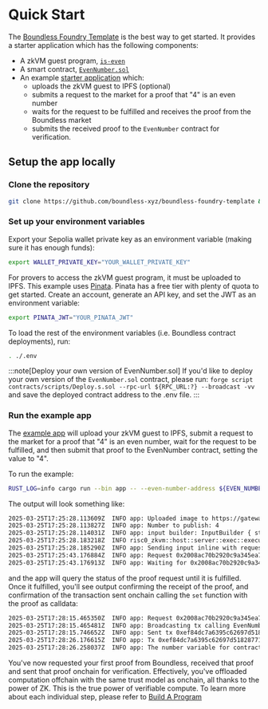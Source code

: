 
# Quick Start

The [Boundless Foundry Template](https://github.com/boundless-xyz/boundless-foundry-template) is the best way to get started. It provides a starter application which has the following components:

* A zkVM guest program, [`is-even`](https://github.com/boundless-xyz/boundless-foundry-template/blob/main/guests/is-even/src/main.rs)
* A smart contract, [`EvenNumber.sol`](https://github.com/boundless-xyz/boundless-foundry-template/blob/main/contracts/src/EvenNumber.sol)
* An example [starter application](https://github.com/boundless-xyz/boundless-foundry-template/blob/main/apps/src/main.rs) which:
    *  uploads the zkVM guest to IPFS (optional)
    *  submits a request to the market for a proof that "4" is an even number
    *  waits for the request to be fulfilled and receives the proof from the Boundless market
    *  submits the received proof to the `EvenNumber` contract for verification.

## Setup the app locally

### Clone the repository

```sh
git clone https://github.com/boundless-xyz/boundless-foundry-template && cd boundless-foundry-template
```

### Set up your environment variables

Export your Sepolia wallet private key as an environment variable (making sure it has enough funds):

```bash
export WALLET_PRIVATE_KEY="YOUR_WALLET_PRIVATE_KEY"
```

For provers to access the zkVM guest program, it must be uploaded to IPFS. This example uses [Pinata](https://pinata.cloud/). Pinata has a free tier with plenty of quota to get started. Create an account, generate an API key, and set the JWT as an environment variable:

```bash
export PINATA_JWT="YOUR_PINATA_JWT"
```

To load the rest of the environment variables (i.e. Boundless contract deployments), run:

```bash
. ./.env
```

:::note[Deploy your own version of EvenNumber.sol]
If you'd like to deploy your own version of the `EvenNumber.sol` contract, please run:
`forge script contracts/scripts/Deploy.s.sol --rpc-url ${RPC_URL:?} --broadcast -vv`
and save the deployed contract address to the .env file.
:::

### Run the example app

The [example app](apps/src/main.rs) will upload your zkVM guest to IPFS, submit a request to the market for a proof that "4" is an even number, wait for the request to be fulfilled, and then submit that proof to the EvenNumber contract, setting the value to "4".

To run the example:

```bash
RUST_LOG=info cargo run --bin app -- --even-number-address ${EVEN_NUMBER_ADDRESS:?} --number 4
```

The output will look something like:

```sh
2025-03-25T17:25:28.113609Z  INFO app: Uploaded image to https://gateway.pinata.cloud/ipfs/QmVCK98gXuyqbf4CRJ4qKyXhMX7omfxKT6Qv9Ckgg1JSPm
2025-03-25T17:25:28.113827Z  INFO app: Number to publish: 4
2025-03-25T17:25:28.114031Z  INFO app: input builder: InputBuilder { stdin: [0, 0, 0, 0, 0, 0, 0, 0, 0, 0, 0, 0, 0, 0, 0, 0, 0, 0, 0, 0, 0, 0, 0, 0, 0, 0, 0, 0, 0, 0, 0, 4] }
2025-03-25T17:25:28.183218Z  INFO risc0_zkvm::host::server::exec::executor: execution time: 1.983083ms
2025-03-25T17:25:28.185290Z  INFO app: Sending input inline with request
2025-03-25T17:25:43.176884Z  INFO app: Request 0x2008ac70b2920c9a345ea7fff1ded1fd4302bdf0e3eb397f submitted
2025-03-25T17:25:43.176913Z  INFO app: Waiting for 0x2008ac70b2920c9a345ea7fff1ded1fd4302bdf0e3eb397f to be fulfilled
```

and the app will query the status of the proof request until it is fulfilled. Once it fulfilled, you'll see output confirming the receipt of the proof, and confirmation of the transaction sent onchain calling the `set` function with the proof as calldata:

```sh
2025-03-25T17:28:15.465350Z  INFO app: Request 0x2008ac70b2920c9a345ea7fff1ded1fd4302bdf0e3eb397f fulfilled
2025-03-25T17:28:15.465481Z  INFO app: Broadcasting tx calling EvenNumber set function
2025-03-25T17:28:15.746652Z  INFO app: Sent tx 0xef84dc7a6395c62697d51828771d55c092a8d94320ff55dd95066e44ade5455e
2025-03-25T17:28:26.176615Z  INFO app: Tx 0xef84dc7a6395c62697d51828771d55c092a8d94320ff55dd95066e44ade5455e confirmed
2025-03-25T17:28:26.258037Z  INFO app: The number variable for contract at address: 0x29340e3f2264d3dab1c89328b1abbce756e2ad5b is set to 4
```

You've now requested your first proof from Boundless, received that proof and sent that proof onchain for verification. Effectively, you've offloaded computation offchain with the same trust model as onchain, all thanks to the power of ZK. This is the true power of verifiable compute. To learn more about each individual step, please refer to [Build A Program](/)
